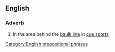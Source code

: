 ==English==

===Adverb===
{{en-adv|head=[[in]] [[baulk]]|-}}

# {{lb|en|sports|billiards|snooker|pool}} In the area behind the [[baulk line]] in [[cue sport]]s.

[[Category:English prepositional phrases]]